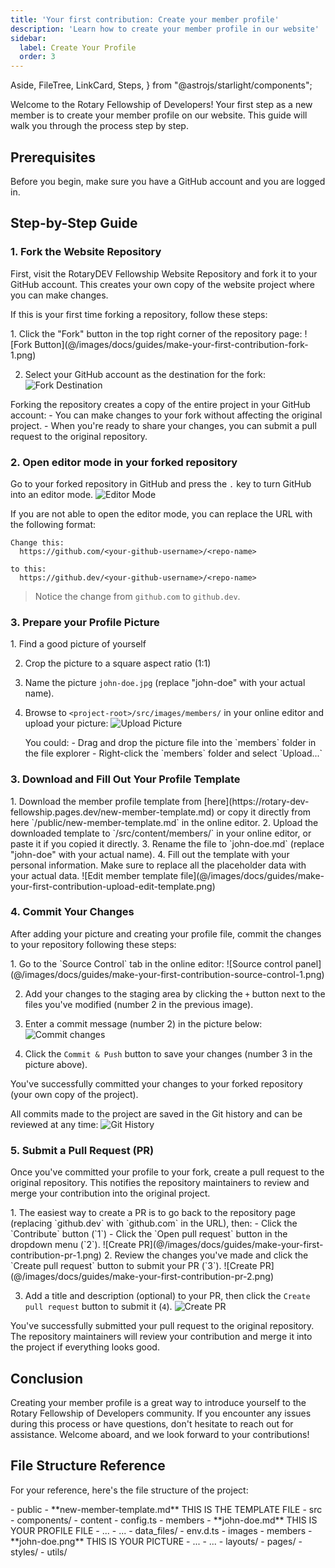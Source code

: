 ```yaml
---
title: 'Your first contribution: Create your member profile'
description: 'Learn how to create your member profile in our website'
sidebar:
  label: Create Your Profile
  order: 3
---
```

  Aside,
  FileTree,
  LinkCard,
  Steps,
} from "@astrojs/starlight/components";

Welcome to the Rotary Fellowship of Developers! Your first step as a new member is to create your member profile on our website. This guide will walk you through the process step by step.

## Prerequisites

Before you begin, make sure you have a GitHub account and you are logged in.

<LinkCard title="New to GitHub?" description="If you're new to GitHub, refer to our GitHub Guide to get started." href="/docs/guides/github-contribution" />

## Step-by-Step Guide

### 1. Fork the Website Repository

First, visit the RotaryDEV Fellowship Website Repository and fork it to your GitHub account. This creates your own copy of the website project where you can make changes.

<LinkCard title="RotaryDEV Fellowship Website Repository" target="_blank" href="https://github.com/rotary-dev-fellowship/website" />

If this is your first time forking a repository, follow these steps:

<Steps>
  1. Click the "Fork" button in the top right corner of the repository page:
    ![Fork Button](@/images/docs/guides/make-your-first-contribution-fork-1.png)

  2. Select your GitHub account as the destination for the fork:
    ![Fork Destination](@/images/docs/guides/make-your-first-contribution-fork-2.png)
</Steps>

<Aside title="Your own copy of the whole project!" type="note">
  Forking the repository creates a copy of the entire project in your GitHub account:
  - You can make changes to your fork without affecting the original project.
  - When you're ready to share your changes, you can submit a pull request to the original repository.
</Aside>

<LinkCard title="Check the project structure" description="For your reference, here's the file structure of the project." href="#file-structure-reference" />

### 2. Open editor mode in your forked repository

Go to your forked repository in GitHub and press the `.` key to turn GitHub into an editor mode.
![Editor Mode](@/images/docs/guides/make-your-first-contribution-editor-mode.png)

<Aside title="Not working?" type="note">
  If you are not able to open the editor mode, you can replace the URL with the following format:

  ```plaintext ins="dev" del="com"
  Change this:
    https://github.com/<your-github-username>/<repo-name>

  to this:
    https://github.dev/<your-github-username>/<repo-name>
  ```

  > Notice the change from `github.com` to `github.dev`.

</Aside>

### 3. Prepare your Profile Picture

<Steps>
  1. Find a good picture of yourself

  2. Crop the picture to a square aspect ratio (1:1)
     <LinkCard title="Need help?" target="_blank" href="https://squareanimage.com/squarecrop" />

  3. Name the picture `john-doe.jpg` (replace "john-doe" with your actual name).

  4. Browse to `<project-root>/src/images/members/` in your online editor and upload your picture:
     ![Upload Picture](@/images/docs/guides/make-your-first-contribution-upload-picture.png)
     <Aside title="How to upload?" type="tip">
       You could:
       - Drag and drop the picture file into the `members` folder in the file explorer
       - Right-click the `members` folder and select `Upload...`
     </Aside>
</Steps>

### 3. Download and Fill Out Your Profile Template

<Steps>
  1. Download the member profile template from [here](https://rotary-dev-fellowship.pages.dev/new-member-template.md) or copy it directly from here `<project-root>/public/new-member-template.md` in the online editor.
  2. Upload the downloaded template to `<project-root>/src/content/members/` in your online editor, or paste it if you copied it directly.
  3. Rename the file to `john-doe.md` (replace "john-doe" with your actual name).
  4. Fill out the template with your personal information. Make sure to replace all the placeholder data with your actual data.
     ![Edit member template file](@/images/docs/guides/make-your-first-contribution-upload-edit-template.png)
</Steps>

### 4. Commit Your Changes

After adding your picture and creating your profile file, commit the changes to your repository following these steps:

<Steps>
  1. Go to the `Source Control` tab in the online editor:
     ![Source control panel](@/images/docs/guides/make-your-first-contribution-source-control-1.png)

  2. Add your changes to the staging area by clicking the `+` button next to the files you've modified (number 2 in the previous image).

  3. Enter a commit message (number 2) in the picture below:
     ![Commit changes](@/images/docs/guides/make-your-first-contribution-source-control-2.png)

  4. Click the `Commit & Push` button to save your changes (number 3 in the picture above).
</Steps>

<Aside title="Congratulations" type="tip">

  You've successfully committed your changes to your forked repository (your own copy of the project).

  All commits made to the project are saved in the Git history and can be reviewed at any time:
  ![Git History](@/images/docs/guides/make-your-first-contribution-source-control-3.png)
</Aside>

### 5. Submit a Pull Request (PR)
Once you've committed your profile to your fork, create a pull request to the original repository. This notifies the repository maintainers to review and merge your contribution into the original project.

<Steps>
  1. The easiest way to create a PR is to go back to the repository page (replacing `github.dev` with `github.com` in the URL), then:
     - Click the `Contribute` button (`1`)
     - Click the `Open pull request` button in the dropdown menu (`2`).
       ![Create PR](@/images/docs/guides/make-your-first-contribution-pr-1.png)
  2. Review the changes you've made and click the `Create pull request` button to submit your PR (`3`).
     ![Create PR](@/images/docs/guides/make-your-first-contribution-pr-2.png)

  3. Add a title and description (optional) to your PR, then click the `Create pull request` button to submit it (`4`).
     ![Create PR](@/images/docs/guides/make-your-first-contribution-pr-3.png)
</Steps>

<Aside title="Congratulations" type="note">
  You've successfully submitted your pull request to the original repository. The repository maintainers will review your contribution and merge it into the project if everything looks good.
</Aside>

## Conclusion

Creating your member profile is a great way to introduce yourself to the Rotary Fellowship of Developers community. If you encounter any issues during this process or have questions, don't hesitate to reach out for assistance. Welcome aboard, and we look forward to your contributions!

## File Structure Reference

For your reference, here's the file structure of the project:

<FileTree>
- public
  - **new-member-template.md** THIS IS THE TEMPLATE FILE
- src
  - components/
  - content
    - config.ts
    - members
      - **john-doe.md** THIS IS YOUR PROFILE FILE
      - ...
    - ...
  - data_files/
  - env.d.ts
  - images
    - members
      - **john-doe.png** THIS IS YOUR PICTURE
      - ...
    - ...
  - layouts/
  - pages/
  - styles/
  - utils/
</FileTree>
